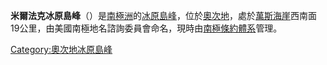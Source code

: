{{coord|81|58|S|156|5|E|source:GNIS|display=title}}

'''米爾法克冰原島峰'''（{{lang-en|Mirfak Nunatak}}）是[[南極洲|南極洲]]的[[冰原島峰|冰原島峰]]，位於[[奧次地|奧次地]]，處於[[萬斯海崖|萬斯海崖]]西南面19公里，由美國南極地名諮詢委員會命名，現時由[[南極條約體系|南極條約體系]]管理。

{{DEFAULTSORT:Mirfak Nunatak}}
[[Category:奧次地冰原島峰|Category:奧次地冰原島峰]]


{{OatesLand-geo-stub}}